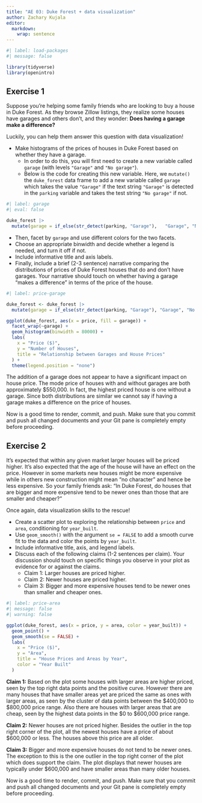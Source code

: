 ```yaml
---
title: "AE 03: Duke Forest + data visualization"
author: Zachary Kujala
editor: 
  markdown: 
    wrap: sentence
---
```


```r
#| label: load-packages
#| message: false

library(tidyverse)
library(openintro)
```

## Exercise 1

Suppose you're helping some family friends who are looking to buy a house in Duke Forest.
As they browse Zillow listings, they realize some houses have garages and others don't, and they wonder: **Does having a garage make a difference?**

Luckily, you can help them answer this question with data visualization!

-   Make histograms of the prices of houses in Duke Forest based on whether they have a garage.
    -   In order to do this, you will first need to create a new variable called `garage` (with levels `"Garage"` and `"No garage"`).
    -   Below is the code for creating this new variable. Here, we `mutate()` the `duke_forest` data frame to add a new variable called `garage` which takes the value `"Garage"` if the text string `"Garage"` is detected in the `parking` variable and takes the test string `"No garage"` if not.

```r
#| label: garage
#| eval: false

duke_forest |>
  mutate(garage = if_else(str_detect(parking, "Garage"),   "Garage", "No garage"))
```

-   Then, facet by `garage` and use different colors for the two facets.
-   Choose an appropriate binwidth and decide whether a legend is needed, and turn it off if not.
-   Include informative title and axis labels.
-   Finally, include a brief (2-3 sentence) narrative comparing the distributions of prices of Duke Forest houses that do and don't have garages. Your narrative should touch on whether having a garage "makes a difference" in terms of the price of the house.

```r
#| label: price-garage

duke_forest <- duke_forest |> 
  mutate(garage = if_else(str_detect(parking, "Garage"), "Garage", "No garage"))

ggplot(duke_forest, aes(x = price, fill = garage)) +
  facet_wrap(~garage) +
  geom_histogram(binwidth = 80000) +
  labs(
    x = "Price ($)",
    y = "Number of Houses",
    title = "Relationship between Garages and House Prices"
  ) + 
  theme(legend.position = "none")
```

The addition of a garage does not appear to have a significant impact on house price.
The mode price of houses with and without garages are both approximately \$550,000.
In fact, the highest priced house is one without a garage.
Since both distributions are similar we cannot say if having a garage makes a difference on the price of houses.

::: callout-important
Now is a good time to render, commit, and push.
Make sure that you commit and push all changed documents and your Git pane is completely empty before proceeding.
:::

## Exercise 2

It's expected that within any given market larger houses will be priced higher.
It's also expected that the age of the house will have an effect on the price.
However in some markets new houses might be more expensive while in others new construction might mean "no character" and hence be less expensive.
So your family friends ask: "In Duke Forest, do houses that are bigger and more expensive tend to be newer ones than those that are smaller and cheaper?"

Once again, data visualization skills to the rescue!

-   Create a scatter plot to exploring the relationship between `price` and `area`, conditioning for `year_built`.
-   Use `geom_smooth()` with the argument `se = FALSE` to add a smooth curve fit to the data and color the points by `year_built`.
-   Include informative title, axis, and legend labels.
-   Discuss each of the following claims (1-2 sentences per claim). Your discussion should touch on specific things you observe in your plot as evidence for or against the claims.
    -   Claim 1: Larger houses are priced higher.
    -   Claim 2: Newer houses are priced higher.
    -   Claim 3: Bigger and more expensive houses tend to be newer ones than smaller and cheaper ones.

```r
#| label: price-area
#| message: false
#| warning: false

ggplot(duke_forest, aes(x = price, y = area, color = year_built)) +
  geom_point() +
  geom_smooth(se = FALSE) +
  labs(
    x = "Price ($)",
    y = "Area",
    title = "House Prices and Areas by Year",
    color = "Year Built"
  )
```

**Claim 1:** Based on the plot some houses with larger areas are higher priced, seen by the top right data points and the positive curve.
However there are many houses that have smaller areas yet are priced the same as ones with larger areas, as seen by the cluster of data points between the \$400,000 to \$800,000 price range.
Also there are houses with larger areas that are cheap, seen by the highest data points in the \$0 to \$600,000 price range.

**Claim 2:** Newer houses are not priced higher.
Besides the outlier in the top right corner of the plot, all the newest houses have a price of about \$600,000 or less.
The houses above this price are all older.

**Claim 3:** Bigger and more expensive houses do not tend to be newer ones.
The exception to this is the one outlier in the top right corner of the plot which does support the claim.
The plot displays that newer houses are typically under \$600,000 and have smaller areas than many older houses.

::: callout-important
Now is a good time to render, commit, and push.
Make sure that you commit and push all changed documents and your Git pane is completely empty before proceeding.
:::
